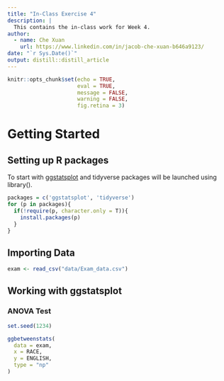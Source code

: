 ```yaml
---
title: "In-Class Exercise 4"
description: |
  This contains the in-class work for Week 4.
author:
  - name: Che Xuan 
    url: https://www.linkedin.com/in/jacob-che-xuan-b646a9123/
date: "`r Sys.Date()`"
output: distill::distill_article
---
```


```r
knitr::opts_chunk$set(echo = TRUE, 
                      eval = TRUE,
                      message = FALSE,
                      warning = FALSE,
                      fig.retina = 3)
```

# Getting Started

## Setting up R packages

To start with [ggstatsplot](https://indrajeetpatil.github.io/ggstatsplot/) and tidyverse packages will be launched using library().


```r
packages = c('ggstatsplot', 'tidyverse')
for (p in packages){
  if(!require(p, character.only = T)){
    install.packages(p)
  }
}

```

## Importing Data

```r
exam <- read_csv("data/Exam_data.csv")
```

## Working with ggstatsplot

### ANOVA Test

```r

set.seed(1234)

ggbetweenstats(
  data = exam,
  x = RACE,
  y = ENGLISH,
  type = "np"
)
```







